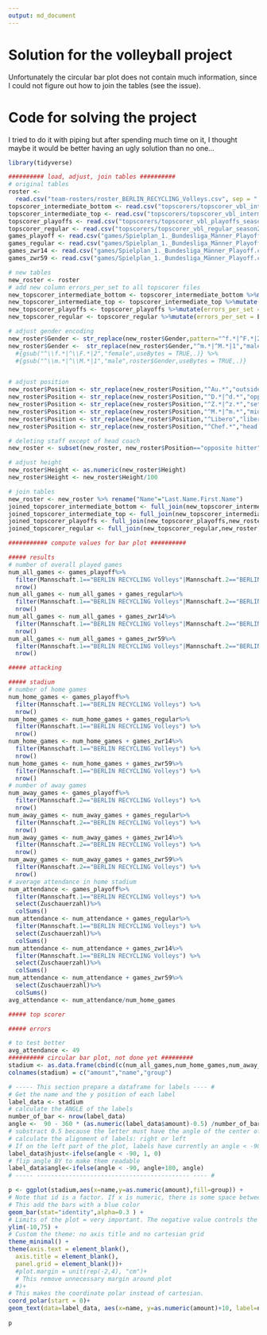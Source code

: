 ```yaml
---
output: md_document
---
```


# Solution for the volleyball project

Unfortunately the circular bar plot does not contain much information, since I could not figure out how to join the tables (see the issue).

# Code for solving the project

I tried to do it with piping but after spending much time on it, I thought maybe it would be better having an ugly solution than no one... 

```r
library(tidyverse)

########## load, adjust, join tables ##########
# original tables
roster <-
  read.csv("team-rosters/roster_BERLIN_RECYCLING_Volleys.csv", sep = ";",encoding="latin-1")
topscorer_intermediate_bottom <- read.csv("topscorers/topscorer_vbl_intermediate_season2223_bottom_teams.txt", sep = "\t",encoding="UTF-8")
topscorer_intermediate_top <- read.csv("topscorers/topscorer_vbl_intermediate_season2223_top_teams.txt", sep = "\t",encoding="UTF-8")
topscorer_playoffs <- read.csv("topscorers/topscorer_vbl_playoffs_season2223_allteams.txt", sep = "\t",encoding="UTF-8")
topscorer_regular <- read.csv("topscorers/topscorer_vbl_regular_season2223_allteams.txt", sep = "\t",encoding="UTF-8")
games_playoff <- read.csv("games/Spielplan_1._Bundesliga_Männer_Playoff.csv", sep = ";",encoding="UTF-8")
games_regular <- read.csv("games/Spielplan_1._Bundesliga_Männer_Playoff.csv", sep = ";",encoding="UTF-8")
games_zwr14 <- read.csv("games/Spielplan_1._Bundesliga_Männer_Playoff.csv", sep = ";",encoding="UTF-8")
games_zwr59 <- read.csv("games/Spielplan_1._Bundesliga_Männer_Playoff.csv", sep = ";",encoding="UTF-8")

# new tables
new_roster <- roster
# add new column errors_per_set to all topscorer files
new_topscorer_intermediate_bottom <- topscorer_intermediate_bottom %>%mutate(errors_per_set = Errors.overall / Sets.played)
new_topscorer_intermediate_top <- topscorer_intermediate_top %>%mutate(errors_per_set = Errors.overall / Sets.played)
new_topscorer_playoffs <- topscorer_playoffs %>%mutate(errors_per_set = Errors.overall / Sets.played)
new_topscorer_regular <- topscorer_regular %>%mutate(errors_per_set = Errors.overall / Sets.played)

# adjust gender encoding
new_roster$Gender <- str_replace(new_roster$Gender,pattern="^f.*|^F.*|2",replacement="female")
new_roster$Gender <-  str_replace(new_roster$Gender,"^m.*|^M.*|1","male")
  #{gsub("^\\f.*|^\\F.*|2","female",useBytes = TRUE,.)} %>%
  #{gsub("^\\m.*|^\\M.*|1","male",roster$Gender,useBytes = TRUE,.)}


# adjust position
new_roster$Position <- str_replace(new_roster$Position,"^Au.*","outside hitter")
new_roster$Position <- str_replace(new_roster$Position,"^D.*|^d.*","opposite hitter")
new_roster$Position <- str_replace(new_roster$Position,"^Z.*|^z.*","setter")
new_roster$Position <- str_replace(new_roster$Position,"^M.*|^m.*","middle blocker")
new_roster$Position <- str_replace(new_roster$Position,"^Libero","libero")
new_roster$Position <- str_replace(new_roster$Position,"^Chef.*","head coach")

# deleting staff except of head coach
new_roster <- subset(new_roster, new_roster$Position=="opposite hitter"| new_roster$Position=="setter"|new_roster$Position=="libero"|new_roster$Position=="middle blocker"|new_roster$Position=="head coach"|new_roster$Position=="outside hitter")

# adjust height
new_roster$Height <- as.numeric(new_roster$Height)
new_roster$Height <- new_roster$Height/100

# join tables 
new_roster <- new_roster %>% rename("Name"="Last.Name.First.Name")
joined_topscorer_intermediate_bottom <- full_join(new_topscorer_intermediate_bottom,new_roster,"Name")
joined_topscorer_intermediate_top <- full_join(new_topscorer_intermediate_top,new_roster,"Name")
joined_topscorer_playoffs <- full_join(new_topscorer_playoffs,new_roster,"Name")
joined_topscorer_regular <- full_join(new_topscorer_regular,new_roster,"Name")

########### compute values for bar plot ##########

##### results 
# number of overall played games
num_all_games <- games_playoff%>%
  filter(Mannschaft.1=="BERLIN RECYCLING Volleys"|Mannschaft.2=="BERLIN RECYCLING Volleys") %>%
  nrow()
num_all_games <- num_all_games + games_regular%>%
  filter(Mannschaft.1=="BERLIN RECYCLING Volleys"|Mannschaft.2=="BERLIN RECYCLING Volleys") %>%
  nrow()
num_all_games <- num_all_games + games_zwr14%>%
  filter(Mannschaft.1=="BERLIN RECYCLING Volleys"|Mannschaft.2=="BERLIN RECYCLING Volleys") %>%
  nrow()
num_all_games <- num_all_games + games_zwr59%>%
  filter(Mannschaft.1=="BERLIN RECYCLING Volleys"|Mannschaft.2=="BERLIN RECYCLING Volleys") %>%
  nrow()

##### attacking

##### stadium
# number of home games
num_home_games <- games_playoff%>%
  filter(Mannschaft.1=="BERLIN RECYCLING Volleys") %>%
  nrow()
num_home_games <- num_home_games + games_regular%>%
  filter(Mannschaft.1=="BERLIN RECYCLING Volleys") %>%
  nrow()
num_home_games <- num_home_games + games_zwr14%>%
  filter(Mannschaft.1=="BERLIN RECYCLING Volleys") %>%
  nrow()
num_home_games <- num_home_games + games_zwr59%>%
  filter(Mannschaft.1=="BERLIN RECYCLING Volleys") %>%
  nrow()
# number of away games
num_away_games <- games_playoff%>%
  filter(Mannschaft.2=="BERLIN RECYCLING Volleys") %>%
  nrow()
num_away_games <- num_away_games + games_regular%>%
  filter(Mannschaft.2=="BERLIN RECYCLING Volleys") %>%
  nrow()
num_away_games <- num_away_games + games_zwr14%>%
  filter(Mannschaft.2=="BERLIN RECYCLING Volleys") %>%
  nrow()
num_away_games <- num_away_games + games_zwr59%>%
  filter(Mannschaft.2=="BERLIN RECYCLING Volleys") %>%
  nrow()
# average attendance in home stadium
num_attendance <- games_playoff%>%
  filter(Mannschaft.1=="BERLIN RECYCLING Volleys") %>%
  select(Zuschauerzahl)%>%
  colSums()
num_attendance <- num_attendance + games_regular%>%
  filter(Mannschaft.1=="BERLIN RECYCLING Volleys") %>%
  select(Zuschauerzahl)%>%
  colSums()
num_attendance <- num_attendance + games_zwr14%>%
  filter(Mannschaft.1=="BERLIN RECYCLING Volleys") %>%
  select(Zuschauerzahl)%>%
  colSums()
num_attendance <- num_attendance + games_zwr59%>%
  select(Zuschauerzahl)%>%
  colSums()
avg_attendance <- num_attendance/num_home_games

##### top scorer

##### errors

# to test better
avg_attendance <- 49
########## circular bar plot, not done yet #########
stadium <- as.data.frame(cbind(c(num_all_games,num_home_games,num_away_games,avg_attendance),c("all games","home games", "away games", "avg attendance"),c("results","stadium","stadium","stadium")))
colnames(stadium) = c("amount","name","group")

# ----- This section prepare a dataframe for labels ---- #
# Get the name and the y position of each label
label_data <- stadium
# calculate the ANGLE of the labels
number_of_bar <- nrow(label_data)
angle <-  90 - 360 * (as.numeric(label_data$amount)-0.5) /number_of_bar     
# substract 0.5 because the letter must have the angle of the center of the bars. Not extreme right(1) or extreme left (0)
# calculate the alignment of labels: right or left
# If on the left part of the plot, labels have currently an angle < -90
label_data$hjust<-ifelse(angle < -90, 1, 0)
# flip angle BY to make them readable
label_data$angle<-ifelse(angle < -90, angle+180, angle)
# ----- ------------------------------------------- ---- #

p <- ggplot(stadium,aes(x=name,y=as.numeric(amount),fill=group)) +  
# Note that id is a factor. If x is numeric, there is some space between the first bar
# This add the bars with a blue color
geom_bar(stat="identity",alpha=0.3 ) +
# Limits of the plot = very important. The negative value controls the size of the inner circle, the positive one is useful to add size over each bar
ylim(-10,75) +
# Custom the theme: no axis title and no cartesian grid
theme_minimal() +
theme(axis.text = element_blank(),
  axis.title = element_blank(),
  panel.grid = element_blank())+
  #plot.margin = unit(rep(-2,4), "cm")+     
  # This remove unnecessary margin around plot
  #)+
# This makes the coordinate polar instead of cartesian.
coord_polar(start = 0)+
geom_text(data=label_data, aes(x=name, y=as.numeric(amount)+10, label=name, hjust=hjust), color="black", fontface="bold",alpha=0.6, size=2.5, angle= label_data$angle, inherit.aes = FALSE ) 
 
p

```
